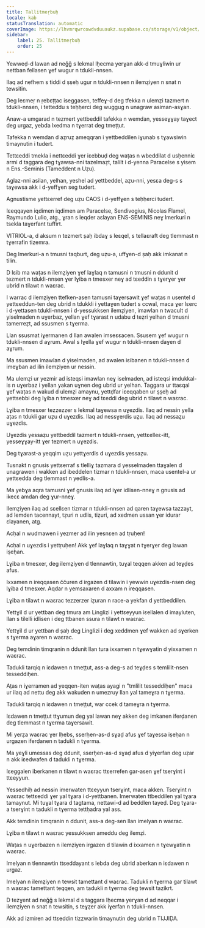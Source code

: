 ```yaml
---
title: Tallitmeṛbuḥ
locale: kab
statusTranslation: automatic
coverImage: https://lhvmrqwrcowdvduuaukz.supabase.co/storage/v1/object/public/strapi-uploads/small_cover-educacion-fundamental.webp-2d51a7828a2b1309555be27f7e2a61a0.webp
sidebar:
    label: 25. Tallitmeṛbuḥ
    order: 25
---
```

Yewweḍ-d lawan ad neǧǧ s lekmal lḥecma yerɣan akk-d tmuɣliwin ur nettban fellasen ɣef wugur n tdukli-nnsen.

Ilaq ad nefhem s tiddi d ṣṣeḥ ugur n tdukli-nnsen n ilemẓiyen n snat n tewsitin.

Deg leɛmeṛ n ṛebɛṭṭac iseggasen, teffeɣ-d deg tfekka n ulemẓi tazmert n tdukli-nnsen, i tetteddu s teḥḥerci deg wuggug n unagraw asiman-asɣan.

Anaw-a umgarad n tezmert yettbeddil tafekka n wemdan, yesseɣɣay taɣect deg urgaz, yebda lxedma n tɣerrat deg tmeṭṭut.

Tafekka n wemdan d aẓruẓ ameqqran i yettbeddilen iɣunab s tɣawsiwin timaynutin i tudert.

Tettɛeddi tmekla i nettɛeddi ɣer iɛebbuḍ deg waṭas n wbeddilat d usḥenniɛ armi d taggara deg tɣawsa-nni tazelmaẓt, talilt i d-yenna Paracelse s yisem n Ens.-Seminis (Tameddent n Uẓu).

Aglaz-nni asilan, yelhan, yeshel ad yettbeddel, aẓu-nni, yesɛa deg-s s taɣewsa akk i d-yeffɣen seg tudert.

Agnustisme yettɛerref deg uẓu CAOS i d-yeffɣen s teḥḥerci tudert.

Iɛeqqayen iqdimen iqdimen am Paracelse, Sendivogius, Nicolas Flamel, Raymundo Lulio, atg., ɣran s leqder aɛlayan ENS-SEMINIS neɣ lmerkuri n tsekla taɣerfant tuffirt.

VITRIOL-a, d aksum n tezmert ṣaḥ ibdaɣ s leɛqel, s tellaɛraft deg tlemmast n tɣerrafin tizemra.

Deg lmerkuri-a n tmusni taqburt, deg uẓu-a, uffɣen-d ṣaḥ akk imkanat n tilin.

D lɛib ma waṭas n ilemẓiyen ɣef laɣlaq n tamusni n tmusni n ddunit d tezmert n tdukli-nnsen ɣer lɣiba n tmesxer neɣ ad tɛeddin s tɣerɣer ɣer ubrid n tilawt n waɛrac.

I warrac d ilemẓiyen ttefken-asen tamusni taɣersawit ɣef waṭas n usentel d yettɛeddun-ten deg ubrid n tdukkli i yettaɣen tudert s ccwal, maca ɣer lɛerc i d-yettasen tdukli-nnsen i d-yessukksen ilemẓiyen, imawlan n twacult d yiselmaden n uɣerbaz, yellan ɣef tɣarast n udabu d teẓri yelhan d tmusni tamerreẓt, ad ssusmen s tɣerma.

Llan ssusmat iɣermanen d llan awalen imseɛɛacen. Ssusem ɣef wugur n tdukli-nnsen d aɣrum. Awal s lɣella ɣef wugur n tdukli-nnsen daɣen d aɣrum.

Ma ssusmen imawlan d yiselmaden, ad awalen iɛibanen n tdukli-nnsen d imeɣban ad ilin ilemẓiyen ur nessin.

Ma ulemẓi ur yezmir ad isteqsi imawlan neɣ iselmaden, ad isteqsi imdukkal-is n uɣerbaz i yellan yakan uɣnen deg ubrid ur yelhan. Taggara ur ttaɛqal ɣef waṭas n wakud d ulemẓi amaynu, yettḍfar iɛeqqaben ur ṣṣeḥ ad yettsebbi deg lɣiba n tmesxer neɣ ad tɛeddi deg ubrid n tilawt n waɛrac.

Lɣiba n tmesxer tezzezzer s lekmal taɣewsa n uɣezdis. Ilaq ad nessin yella aṭas n tdukli gar uẓu d uɣezdis. Ilaq ad nessɣerdis uẓu. Ilaq ad nessaẓu uɣezdis.

Uɣezdis yessaẓu yettbeddil tazmert n tdukli-nnsen, yettɛelleɛ-itt, yesseɣɣay-itt ɣer tezmert n uɣezdis.

Deg tɣarast-a yeqqim uẓu yettɣerdis d uɣezdis yessaẓu.

Tusnakt n gnusis yettɛerraf s tlelliɣ tazmara d yesselmaden ttaɣalen d unagrawen i wakken ad ibeddelen tizmar n tdukli-nnsen, maca usentel-a ur yettɛedda deg tlemmast n yedlis-a.

Ma yebɣa aqra tamusni ɣef gnusis ilaq ad iɣer idlisen-nneɣ n gnusis ad ikecɛ amdan deg ɣur-nneɣ.

Ilemẓiyen ilaq ad sɛellɛen tizmar n tdukli-nnsen ad qaren taɣewsa tazzayt, ad lemden tacennayt, tẓuri n udlis, tiẓuri, ad xedmen ussan ɣer idurar ɛlayanen, atg.

Acḥal n wudmawen i yezmer ad ilin yesnɛen ad tṛuḥen!

Acḥal n uɣezdis i yettṛuḥen! Akk ɣef laɣlaq n taɣɣat n tɣerɣer deg lawan iṣeḥan.

Lɣiba n tmesxer, deg ilemẓiyen d tlennawtin, tuɣal teqqen akken ad teɣḍes afus.

Ixxamen n ireqqasen ččuren d irgazen d tilawin i yewwin uɣezdis-nsen deg lɣiba d tmesxer. Aqdar n yemsaxaren d axxam n ireqqasen.

Lɣiba n tilawt n waɛrac tezzerzer iẓuran n race-a yekfan d yettbeddilen.

Yettɣil d ur yettban deg tmura am Linglizi i yettɛeyyun iɛellalen d imayluten, llan s tilelli idlisen i deg ttbanen ssura n tilawt n waɛrac.

Yettɣil d ur yettban d ṣaḥ deg Linglizi i deg xeddmen ɣef wakken ad sɣerken s tɣerma aɣaren n waɛrac.

Deg temdinin timqranin n ddunit llan tura ixxamen n tɣewɣatin d yixxamen n waɛrac.

Tadukli tarqiq n iɛdawen n tmeṭṭut, ass-a deg-s ad teɣḍes s temlilit-nsen tesseddiḥen.

Aṭas n iɣerramen ad yeqqen-iten waṭas ayagi n "tmlilit tesseddiḥen" maca ur ilaq ad nettu deg akk wakuden n umezruy llan yal tameɣra n tɣerma.

Tadukli tarqiq n iɛdawen n tmeṭṭut, war ccek d tameɣra n tɣerma.

Iɛdawen n tmeṭṭut ttɣumun deg yal lawan neɣ akken deg imkanen iferḍanen deg tlemmast n tɣerma taɣersawit.

Mi yerẓa waɛrac ɣer lḥebs, sserḥen-as-d sɣaḍ afus ɣef taɣessa iṣeḥan n urgazen iferḍanen n tadukli n tɣerma.

Ma yeɣli umessas deg ddunit, sserḥen-as-d sɣaḍ afus d yiɣerfan deg uẓar n akk iɛedwafen d tadukli n tɣerma.

Iɛeggalen iberkanen n tilawt n waɛrac ttɛerrefen gar-asen ɣef tserɣint i ttɛeyyun.

Yessedhiḥ ad nessin imerwaten ttɛeyyun tserɣint, maca akken. Tserɣint n waɛrac tettɛeddi ɣer yal tɣara i d-yettbanen. Imerwaten ttbeddilen yal tɣara tamaynut. Mi tuɣal tɣara d tagtama, nettawi-d ad beddlen tayeḍ. Deg tɣara-a tserɣint n tadukli n tɣerma tettḥadra yal ass.

Akk temdinin timqranin n ddunit, ass-a deg-sen llan imelyan n waɛrac.

Lɣiba n tilawt n waɛrac yessukksen ameddu deg ilemẓi.

Waṭas n uɣerbazen n ilemẓiyen irgazen d tilawin d ixxamen n tɣewɣatin n waɛrac.

Imelyan n tlennawtin ttɛeddayant s lebda deg ubrid aberkan n iɛdawen n urgaz.

Imelyan n ilemẓiyen n tewsit tamettant d waɛrac. Tadukli n tɣerma gar tilawt n waɛrac tamettant teqqen, am tadukli n tɣerma deg tewsit tazikrt.

D tezɣent ad neǧǧ s lekmal d s taggara lḥecma yerɣan d ad neqqar i ilemẓiyen n snat n tewsitin, s teɣẓer akk iɣerfan n tdukli-nnsen.

Akk ad izmiren ad ttɛeddin tizzwarin timaynutin deg ubrid n TIJJIḌA.

